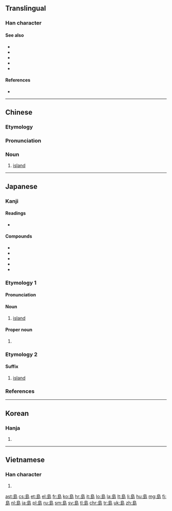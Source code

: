 {{also|岛|嶋|嶌|嶹}}
==Translingual==

===Han character===
{{Han char|rn=46|rad=山|as=07|sn=10|four=2772<sub>7</sub>|canj=竹日卜山 (HAYU)}}

====See also====
* {{l|mul|sc=Hani|嶋}}
* {{l|mul|sc=Hani|嶌}}
* {{l|mul|sc=Hani|嶼}}
* {{l|mul|sc=Hani|屿}}
* {{l|mul|sc=Hani|岛}}

====References====
* {{Han ref|kx=0312.040|dkj=08108|dj=0612.110|hdz=10775.140|uh=5CF6|ud=23798|bh=AE71|bd=44657}}

----

==Chinese==
{{zh-forms|s=岛}}

===Etymology===
{{Han compound|鳥|山|ls=psc|c1=p|c2=s|t2=mountain}}

===Pronunciation===
{{zh-pron
|m=dǎo
|ma=y
|c=dou2
|h=pfs=táu;gd=tau<sup>3</sup>, to<sup>3</sup> [Hailu, Siyan, Meixian]; tau<sup>3</sup>;hpy=dau3
|mn=tó
|w=2tau
|mc=y
|oc=y
|cat=n
}}

===Noun===
{{zh-noun}}

# [[island]]

{{zh-cat|Elementary}}

----

==Japanese==

===Kanji===
{{ja-kanji|grade=3|rs=山07}}

====Readings====
* {{ja-readings|on=[[とう]] (tō)|kun=[[しま]] (shima)}}

====Compounds====
* {{l|ja|群島|tr=[[ぐんとう]], guntō}}
* {{l|ja|島影|tr=[[しまかげ]], shimakage}}
* {{l|ja|島嶼|tr=[[とうしょ]], tōsho}}
* {{l|ja|列島|tr=[[れっとう]], rettō}}
* {{l|ja|宝島|tr=[[たからじま]], takarajima}}

===Etymology 1===
{{ja-kanjitab|しま|yomi=k}}
{{rfe|lang=ja}}

====Pronunciation====
{{ja-pron|しま|acc=o|acc_ref=NHK|y=k}}

====Noun====
{{ja-noun|しま}}

# [[island]]

====Proper noun====
{{ja-pos|proper|しま}}

# {{surname|lang=ja|sort=しま}}

===Etymology 2===
{{ja-kanjitab|とう|yomi=o}}
{{rfe|lang=ja}}

====Suffix====
{{ja-pos|suffix|とう}}

# [[island]] {{qualifier|in place names}}

===References===
<references/>

----

==Korean==

===Hanja===
{{ko-hanja|hangeul=도|eumhun=섬|mr=to}}

# {{defn|lang=ko|sort=山07}}

----

==Vietnamese==

===Han character===
{{vi-hantu|[[đảo]], [[láo]]|rs=山07}}

# {{defn|lang=vi|sort=山07}}

[[ast:島]]
[[cs:島]]
[[et:島]]
[[el:島]]
[[fr:島]]
[[ko:島]]
[[hr:島]]
[[it:島]]
[[lo:島]]
[[la:島]]
[[lt:島]]
[[li:島]]
[[hu:島]]
[[mg:島]]
[[fj:島]]
[[nl:島]]
[[ja:島]]
[[pl:島]]
[[ru:島]]
[[sm:島]]
[[sv:島]]
[[tl:島]]
[[chr:島]]
[[tr:島]]
[[uk:島]]
[[zh:島]]